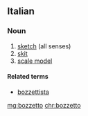 ==Italian==

===Noun===
{{it-noun||m||bozzetti}}

# [[sketch]] (all senses)
# [[skit]]
# [[scale model]]

====Related terms====
* [[bozzettista]]

[[mg:bozzetto]]
[[chr:bozzetto]]